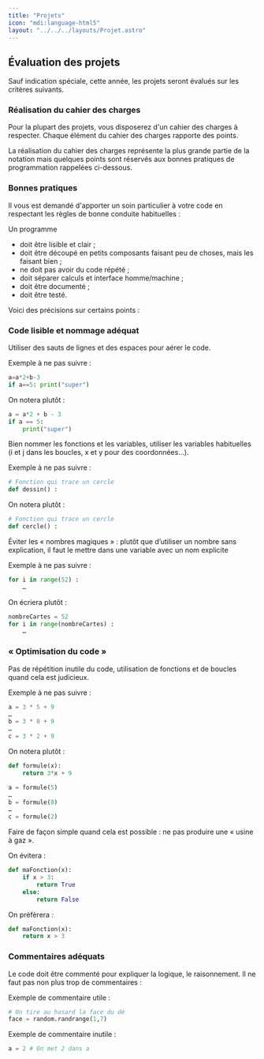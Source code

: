 ```yaml
---
title: "Projets"
icon: "mdi:language-html5"
layout: "../../../layouts/Projet.astro"
---
```


## Évaluation des projets

Sauf indication spéciale, cette année, les projets seront évalués sur les critères suivants.

### Réalisation du cahier des charges

Pour la plupart des projets, vous disposerez d'un cahier des charges à respecter. Chaque élément du cahier des charges rapporte des points.

La réalisation du cahier des charges représente la plus grande partie de la notation mais quelques points sont réservés aux bonnes pratiques de programmation rappelées ci-dessous.

### Bonnes pratiques

Il vous est demandé d'apporter un soin particulier à votre code en respectant les règles de bonne conduite habituelles :

Un programme

- doit être lisible et clair ;
- doit être découpé en petits composants faisant peu de choses, mais les faisant bien ;
- ne doit pas avoir du code répété ;
- doit séparer calculs et interface homme/machine ;
- doit être documenté ;
- doit être testé.

Voici des précisions sur certains points :

### Code lisible et nommage adéquat

Utiliser des sauts de lignes et des espaces pour aérer le code.

Exemple à ne pas suivre :

```python
a=a*2+b-3
if a==5: print("super")
```

On notera plutôt :

```python
a = a*2 + b - 3
if a == 5:
	print("super")
```

Bien nommer les fonctions et les variables, utiliser les variables habituelles (i et j dans les boucles, x et y pour des coordonnées…).

Exemple à ne pas suivre :

```python
# Fonction qui trace un cercle
def dessin() :
```

On notera plutôt :

```python
# Fonction qui trace un cercle
def cercle() :
```

Éviter les « nombres magiques » : plutôt que d’utiliser un nombre sans explication, il faut le mettre dans une variable avec un nom explicite

Exemple à ne pas suivre :

```python
for i in range(52) :
	…
```

On écriera plutôt :

```python
nombreCartes = 52
for i in range(nombreCartes) :
	…
```

### « Optimisation du code »

Pas de répétition inutile du code, utilisation de fonctions et de boucles quand cela est judicieux.

Exemple à ne pas suivre :

```python
a = 3 * 5 + 9
…
b = 3 * 8 + 9
…
c = 3 * 2 + 9
```

On notera plutôt :

```python
def formule(x):
	return 3*x + 9

a = formule(5)
…
b = formule(8)
…
c = formule(2)
```

Faire de façon simple quand cela est possible : ne pas produire une « usine à gaz ».

On évitera :

```python
def maFonction(x):
	if x > 3:
		return True
	else:
		return False
```

On préfèrera :

```python
def maFonction(x):
	return x > 3
```

### Commentaires adéquats

Le code doit être commenté pour expliquer la logique, le raisonnement. Il ne faut pas non plus trop de commentaires :

Exemple de commentaire utile :

```python
# On tire au hasard la face du dé
face = random.randrange(1,7)
```

Exemple de commentaire inutile :

```python
a = 2 # On met 2 dans a
```
